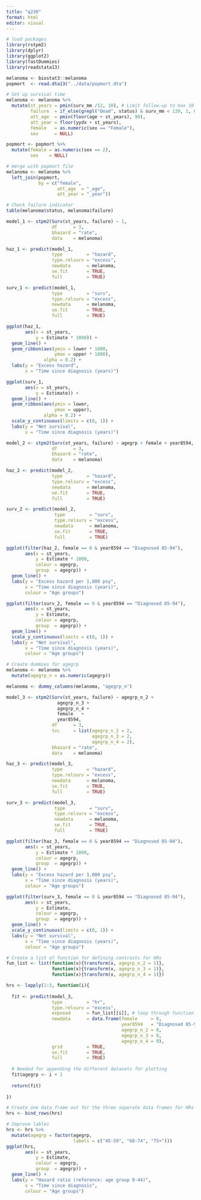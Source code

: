 ```yaml
---
title: "q230"
format: html
editor: visual
---
```


```r
# load packages
library(rstpm2)
library(dplyr)
library(ggplot2)
library(fastDummies)
library(readstata13)

melanoma <- biostat3::melanoma
popmort  <- read.dta13("../data/popmort.dta")
```

```r
# Set up survival time
melanoma <- melanoma %>% 
  mutate(st_years = pmin(surv_mm /12, 10), # Limit follow-up to max 10 years
         failure  = if_else(grepl("Dead", status) & surv_mm < 120, 1, 0),
         att_age  = pmin(floor(age + st_years), 99),
         att_year = floor(yydx + st_years),
         female   = as.numeric(sex == "Female"),
         sex      = NULL)

popmort <- popmort %>% 
  mutate(female = as.numeric(sex == 2),
         sex    = NULL)

# merge with popmort file
melanoma <- melanoma %>% 
  left_join(popmort,
            by = c("female",
                   att_age  = "_age",
                   att_year = "_year"))

# Check failure indicator
table(melanoma$status, melanoma$failure)
```

```r
model_1 <- stpm2(Surv(st_years, failure) ~ 1,
                 df      = 3,
                 bhazard = "rate",
                 data    = melanoma)

haz_1 <- predict(model_1,
                 type         = "hazard",
                 type.relsurv = "excess",
                 newdata      = melanoma,
                 se.fit       = TRUE,
                 full         = TRUE)

surv_1 <- predict(model_1,
                 type         = "surv",
                 type.relsurv = "excess",
                 newdata      = melanoma,
                 se.fit       = TRUE,
                 full         = TRUE)

```

```r
ggplot(haz_1,
       aes(x = st_years,
           y = Estimate * 1000)) + 
  geom_line() +
  geom_ribbon(aes(ymin = lower * 1000,
                  ymax = upper * 1000),
              alpha = 0.2) +
  labs(y = "Excess hazard",
       x = "Time since diagnosis (years)")
```

```r
ggplot(surv_1,
       aes(x = st_years,
           y = Estimate)) + 
  geom_line() +
  geom_ribbon(aes(ymin = lower,
                  ymax = upper),
              alpha = 0.2) +
  scale_y_continuous(limits = c(0, 1)) +
  labs(y = "Net survival",
       x = "Time since diagnosis (years)")
```

```r
model_2 <- stpm2(Surv(st_years, failure) ~ agegrp + female + year8594,
                 df      = 3,
                 bhazard = "rate",
                 data    = melanoma)

haz_2 <- predict(model_2,
                 type         = "hazard",
                 type.relsurv = "excess",
                 newdata      = melanoma,
                 se.fit       = TRUE,
                 full         = TRUE)

surv_2 <- predict(model_2,
                  type         = "surv",
                  type.relsurv = "excess",
                  newdata      = melanoma,
                  se.fit       = TRUE,
                  full         = TRUE)
```

```r
ggplot(filter(haz_2, female == 0 & year8594 == "Diagnosed 85-94"),
       aes(x = st_years,
           y = Estimate * 1000,
           colour = agegrp,
           group  = agegrp)) +
  geom_line() +
  labs(y = "Excess hazard per 1,000 psy",
       x = "Time since diagnosis (years)",
       colour = "Age groups")
```

```r
ggplot(filter(surv_2, female == 0 & year8594 == "Diagnosed 85-94"),
       aes(x = st_years,
           y = Estimate,
           colour = agegrp,
           group  = agegrp)) +
  geom_line() +
  scale_y_continuous(limits = c(0, 1)) +
  labs(y = "Net survival",
       x = "Time since diagnosis (years)",
       colour = "Age groups")
```

```r
# Create dummies for agegrp
melanoma <- melanoma %>% 
  mutate(agegrp_n = as.numeric(agegrp))

melanoma <- dummy_columns(melanoma, "agegrp_n")

model_3 <- stpm2(Surv(st_years, failure) ~ agegrp_n_2 + 
                   agegrp_n_3 + 
                   agegrp_n_4 +
                   female   + 
                   year8594,
                 df      = 3,
                 tvc     = list(agegrp_n_2 = 2,
                                agegrp_n_3 = 2,
                                agegrp_n_4 = 2),
                 bhazard = "rate",
                 data    = melanoma)
```

```r
haz_3 <- predict(model_3,
                 type         = "hazard",
                 type.relsurv = "excess",
                 newdata      = melanoma,
                 se.fit       = TRUE,
                 full         = TRUE)

surv_3 <- predict(model_3,
                  type         = "surv",
                  type.relsurv = "excess",
                  newdata      = melanoma,
                  se.fit       = TRUE,
                  full         = TRUE)
```

```r
ggplot(filter(haz_3, female == 0 & year8594 == "Diagnosed 85-94"),
       aes(x = st_years,
           y = Estimate * 1000,
           colour = agegrp,
           group  = agegrp)) +
  geom_line() +
  labs(y = "Excess hazard per 1,000 psy",
       x = "Time since diagnosis (years)",
       colour = "Age groups")
```

```r
ggplot(filter(surv_3, female == 0 & year8594 == "Diagnosed 85-94"),
       aes(x = st_years,
           y = Estimate,
           colour = agegrp,
           group  = agegrp)) +
  geom_line() +
  scale_y_continuous(limits = c(0, 1)) +
  labs(y = "Net survival",
       x = "Time since diagnosis (years)",
       colour = "Age groups")
```

```r
# Create a list of function for defining contrasts for HRs
fun_list <- list(function(x){transform(x, agegrp_n_2 = 1)},
                 function(x){transform(x, agegrp_n_3 = 1)},
                 function(x){transform(x, agegrp_n_4 = 1)})

hrs <- lapply(1:3, function(i){
  
  fit <- predict(model_3,
                 type         = "hr",
                 type.relsurv = "excess",
                 exposed      = fun_list[[i]], # loop through function list
                 newdata      = data.frame(female     = 0,
                                           year8594   = "Diagnosed 85-94",
                                           agegrp_n_2 = 0,
                                           agegrp_n_3 = 0,
                                           agegrp_n_4 = 0),
                 grid         = TRUE,
                 se.fit       = TRUE,
                 full         = TRUE)
  
  # Needed for appending the different datasets for plotting
  fit$agegrp <- i + 1
  
  return(fit)
  
})

# Create one data frame out for the three seperate data frames for HRs
hrs <- bind_rows(hrs)
```

```r

# Improve lables
hrs <- hrs %>% 
  mutate(agegrp = factor(agegrp,
                         labels = c("45-59", "60-74", "75+")))
ggplot(hrs,
       aes(x = st_years,
           y = Estimate,
           colour = agegrp,
           group  = agegrp)) +
  geom_line() +
  labs(y = "Hazard ratio (reference: age group 0-44)",
       x = "Time since diagnosis",
       colour = "Age groups")
```
